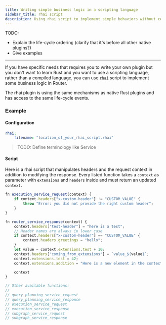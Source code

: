 ```yaml
---
title: Writing simple business logic in a scripting language
sidebar_title: rhai script
description: Using rhai script to implement simple behaviors without compiling a custom plugin
---
```



TODO:

- Explain the life-cycle ordering (clarify that it's before all other native plugins?)
- Give examples

---

If you have specific needs that requires you to write your own plugin but you don't want to learn Rust and you want to use a scripting language, rather than a compiled language, you can use [`rhai`](http://rhai.rs) script to implement some business logic in Router.

The rhai plugin is using the same mechanisms as native Rust plugins and has access to the same life-cycle events.

### Example

#### Configuration

```yaml
rhai:
    filename: "location_of_your_rhai_script.rhai"
```

> TODO: Define terminology like Service

#### Script

Here is a rhai script that manipulates headers and the request context in addition to modifying the response. Every listed function takes a `context` as parameter with `extensions` and `headers` inside and must return an updated `context`.

```javascript
fn execution_service_request(context) {
    if context.headers["x-custom-header"] != "CUSTOM_VALUE" {
        throw "Error: you did not provide the right custom header";
    }
}

fn router_service_response(context) {
    context.headers["test-header"] = "here is a test";
    // Header names are always in lower case
    if context.headers["x-custom-header"] == "CUSTOM_VALUE" {
        context.headers.greetings = "hello";
    }
    let value = context.extensions.test + 10;
    context.headers["coming_from_extensions"] = `value_${value}`;
    context.extensions.test = 42;
    context.extensions.addition = "Here is a new element in the context";

    context
}

// Other available functions:
// 
// query_planning_service_request
// query_planning_service_response
// execution_service_request
// execution_service_response
// subgraph_service_request
// subgraph_service_response
```
